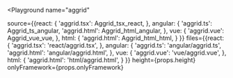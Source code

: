 

<Playground
  name="aggrid"
  
  source={{react: {
             'aggrid.tsx': Aggrid_tsx_react,
           },
           angular: {
             'aggrid.ts': Aggrid_ts_angular,
             'aggrid.html': Aggrid_html_angular,
           },
           vue: {
             'aggrid.vue': Aggrid_vue_vue,
           },
           html: {
             'aggrid.html': Aggrid_html_html,
           }
}}
  files={{react: {
            'aggrid.tsx': 'react/aggrid.tsx',
          },
          angular: {
            'aggrid.ts': 'angular/aggrid.ts',
            'aggrid.html': 'angular/aggrid.html',
          },
          vue: {
            'aggrid.vue': 'vue/aggrid.vue',
          },
          html: {
            'aggrid.html': 'html/aggrid.html',
          }
}}
  height={props.height}
  onlyFramework={props.onlyFramework}
></Playground>
